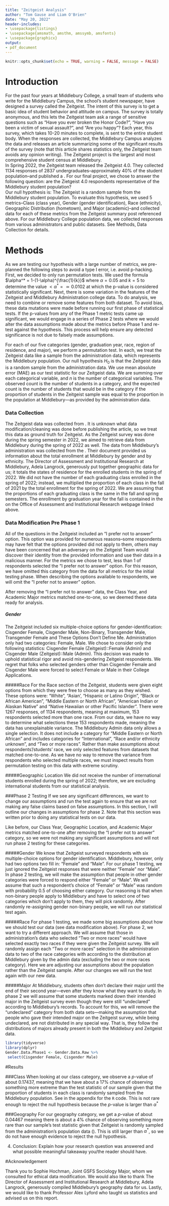 ```yaml
---
title: "Zeitgeist Analysis"
author: "Tom Gause and Liam O'Brien"
date: "May 20, 2022"
header-includes:
- \usepackage{listings}
- \usepackage{amsmath, amsthm, amssymb, amsfonts}
- \usepackage{graphicx}
output: 
- pdf_document
---
```


```r
knitr::opts_chunk$set(echo = TRUE, warning = FALSE, message = FALSE)
```

# Introduction    
For the past four years at Middlebury College, a small team of students who write for the Middlebury Campus, the school's student newspaper, have designed a survey called the Zeitgeist. The intent of this survey is to get a basic idea of student behavior and attitude on campus. The survey is totally anonymous, and this lets the Zeitgeist team ask a range of sensitive questions such as "Have you ever broken the Honor Code?", "Have you been a victim of sexual assault?", and "Are you happy"? Each year, this survey, which takes 10-20 minutes to complete, is sent to the entire student body. When the responses are collected, the Middlebury Campus analyzes the data and releases an article summarizing some of the significant results of the survey (note that this article shares statistics only, the Zeitgeist team avoids any opinion writing). The Zeitgeist project is the largest and most comprehensive student census at Middlebury.   
In Spring 2022, the Zeitgeist team released the Zeitgeist 4.0. They collected 1134 responses of 2837 undergraduates--approximately 40% of the student population--and published a  \href{https://www.middleburycampus.com/article/2022/05/zeitgeist-4-0-2022}{summary article}. For our final project, we chose to answer the following question: are the Zietgeist 4.0 respondents representative of the Middlebury student population?   
Our null hypothesis is: The Zeitgeist is a random sample from the Middlebury student population. To evaluate this hypothesis, we used 5 metrics--Class (class year), Gender (gender identification), Race (ethnicity), Geographic Distribution (hometown), and Major (academic)--and collected data for each of these metrics from the Zeitgeist summary post referenced above. For our Middlebury College population data, we collected responses from various administrators and public datasets. See Methods, Data Collection for details.  

# Methods    
As we are testing our hypothesis with a large number of metrics, we pre-planned the following steps to avoid a type I error, i.e. avoid p-hacking. First, we decided to only run permutation tests. We used the formula $\alpha^* = 1-(1-\alpha)^{\frac{1}{k}}$ where $\alpha = 0.05$ and $k = 5$ to determine the value $<\alpha^* = \simeq 0.0102$ at which the p-value is considered statistically significant. Next, there is some variation in the features of the Zeitgeist and Middlebury Administration college data. To do analysis, we need to combine or remove some features from both dataset. To avoid bias, these data mutations were made before running our first phase of statistical tests. If the p-values from any of the Phase 1 metric tests came up significant, we would engage in a series of Phase 2 tests where we would alter the data assumptions made about the metrics before Phase 1 and re-test against the hypothesis. This process will help ensure any detected significance is not due to falsely made assumptions. 

For each of our five categories (gender, graduation year, race, region of residence, and major), we perform a permutation test. In each, we treat the Zeitgeist data like a sample from the administration data, which represents the Middlebury population. Our null hypothesis $H_0$ is that the Zeitgeist data is a random sample from the administration data. We use mean absolute error (MAE) as our test statistic for our Zeitgeist data.
\begin{equation*}
\text{MAE} = \frac{1}{n}\sum |\text{observed} - \text{expected}|.
\end{equation*}
We are summing over each categorical variable, and $n$ is the number of categorical variables. The observed count is the number of students in a category, and the expected count is the number of students that would be in the category if the proportion of students in the Zeitgeist sample was equal to the proportion in the population at Middlebury---as provided by the administration data. 

### Data Collection
The Zeitgeist data was collected from \href{https://www.middleburycampus.com/article/2022/05/zeitgeist-4-0-2022}{this article}. It is unknown what data modification/cleaning was done before publishing the article, so we treat this data as ground truth for Zeitgeist. As the Zeitgeist survey was done during the spring semester in 2022, we aimed to retrieve data from Middlebury during the spring of 2022 as well. The data from Middlebury’s administration was collected from  the \href{Undergraduate College | Middlebury}{\textit{Office of Assessment and Institutional Research}}. Their \textit{Spring 2022 Enrollment} document provided us information about the total enrollment at Middlebury by gender and by ethnicity. The Director of Assessment and Institutional Research at Middlebury, Adela Langrock, generously put together geographic data for us; it totals the states of residence for the enrolled students in the spring of 2022. We did not have the number of each graduating class enrolled in the spring of 2022; instead, we multiplied the proportion of each class in the fall of 2021 by the total enrollment for the spring of 2022. We are assuming that the proportions of each graduating class is the same in the fall and spring semesters. The enrollment by graduation year for the fall is contained in the \textit{Fall 2021 Student Profile} on the Office of Assessment and Institutional Research webpage linked above.

### Data Modification Pre Phase 1  
All of the questions in the Zeitgeist included an "I prefer not to answer" option. This option was provided for numerous reasons--some respondents may have felt that the options provided did not apply to them, others may have been concerned that an adversary on the Zeitgeist Team would discover their identity from the provided information and use their data in a malicious manner. For the metrics we chose to test, less than $1%$ of respondents selected the "I prefer not to answer" option. For this reason, we have omitted this category from the data for all metrics for the initial testing phase. When describing the options available to respondents, we will omit the “I prefer not to answer” option.

After removing the "I prefer not to answer" data, the Class Year, and Academic Major metrics matched one-to-one, so we deemed these data ready for analysis.  

##### Gender  
The Zeitgeist included six multiple-choice options for gender-identification: Cisgender Female, Cisgender Male, Non-Binary, Transgender Male, Transgender Female and These Options Don't Define Me. Administration only had two categories: Female, Male. We chose to consider only the following statistics: Cisgender Female (Zeitgeist)::Female (Admin) and Cisgender Male (Zeitgeist)::Male (Admin). This decision was made to uphold statistical rigor and avoid mis-gendering Zeitgeist respondents. We regret that folks who selected genders other than Cisgender Female and Cisgender Male were forced to select Female or Male in their College Applications.  

#####Race
For the Race section of the Zeitgeist, students were given eight options from which they were free to choose as many as they wished. These options were: “White”, “Asian’, “Hispanic or Latino Origin”, “Black or African American”, “Middle Eastern or North African”, “American Indian or Alaskan Native” and “Native Hawaiian or other Pacific Islander”. There were 1267 responses, of 1134 respondents, meaning at maximum, 153 respondents selected more than one race. From our data, we have no way to determine what selections these 153 respondents made, meaning the data has unexplainable variance. The Middlebury Admin data only allows a single selection. It does not include a category for “Middle Eastern or North African” and includes categories for “International”, “Race and/or ethnicity unknown”, and “Two or more races”. Rather than make assumptions about respondents’/students’ race, we only selected features from datasets that matched one-to-one. As we have no way to remove the variance from respondents who selected multiple races, we must inspect results from permutation testing on this data with extreme scrutiny.   

#####Geographic Location
We did not receive the number of international students enrolled during the spring of 2022; therefore, we are excluding international students from our statistical analysis.


###Phase 2 Testing
If we see any significant differences, we want to change our assumptions and run the test again to ensure that we are not making any false claims based on false assumptions. In this section, I will outline our changes in assumptions for phase 2. Note that this section was written prior to doing any statistical tests on our data.

Like before, our Class Year, Geographic Location, and Academic Major metrics matched one-to-one after removing the “I prefer not to answer” category, so we were not making any significant assumptions and will not run phase 2 testing for these categories.

#####Gender
We know that Zeitgeist surveyed respondents with six multiple-choice options for gender identification. Middlebury, however, only had two options two fill in: “Female” and “Male”. For our phase 1 testing, we just ignored the Zeitgeist responses that were neither “Female” nor “Male”. In phase 2 testing, we will make the assumption that people in other gender categories were forced to respond either “Female” or “Male”. We will assume that such a respondent’s choice of “Female” or “Male” was random with probability 0.5 of choosing either category. Our reasoning is that when non-binary people apply to Middlebury and have to select one of two categories which don't apply to them, they will pick randomly. After randomly re-assigning gender non-binary people, we will run our statistical test again.

#####Race
For phase 1 testing, we made some big assumptions about how we should test our data (see data modification above). For phase 2, we want to try a different approach. We will assume that those in administration’s data who selected “Two or more races” would have selected exactly two races if they were given the Zeitgeist survey. We will randomly assign each "Two or more races" selection in the administration data to two of the race categories with according to the distribution at Middlebury given by the admin data (excluding the two or more races category). Here we are adjusting our assumptions about the population rather than the Zeitgeist sample. After our changes we will run the test again with our new data.

#####Major
At Middlebury, students often don't declare their major until the end of their second year---even after they know what they want to study. In phase 2 we will assume that some students marked down their intended major in the Zeitgeist survey even though they were still "undeclared" according to Middlebury's records. To account for this, we will remove the "undeclared" category from both data sets---making the assumption that people who gave their intended major on the Zeitgeist survey, while being undeclared, are not distributed in any special way. That is, they follow the distributions of majors already present in both the Middlebury and Zeitgeist data.

  
 ``` r
library(tidyverse)
library(dplyr)
Gender.Data.Phase1 <- Gender.Data.Raw %>%
  select(Cisgender Female, Cisgender Male)

``` 


#Results

###Class
When looking at our class category, we observe a $p$-value of about 0.17437, meaning that we have about a 17% chance of observing something more extreme than the test statistic of our sample given that the proportion of students in each class is randomly sampled from the Middlebury population. See \textbf{Exhibit B} in the appendix for the `R` code. This is not rare enough to reject the null hypothesis because the $p$-value is larger than $\alpha^*$

###Geography
For our geography category, we get a $p$-value of about 0.04467 meaning there is about a 4% chance of observing something more rare than our sample's test statistic given that Zeitgeist is randomly sampled from the administration's population data (\textbf{Exhibit C}). This is still larger than $\alpha^*$, so we do not have enough evidence to reject the null hypothesis.

4) Conclusion: Explain how your research question was answered and what possible
meaningful takeaway you/the reader should have.

#Acknowledgement

Thank you to Sophie Hochman, Joint GSFS Sociology Major, whom we consulted for ethical data modification. We would also like to thank The Director of Assessment and Institutional Research at Middlebury, Adela Langrock, generously compiled Middlebury's geography data for us. Lastly, we would like to thank Professor Alex Lyford who taught us statistics and advised us on this report.
